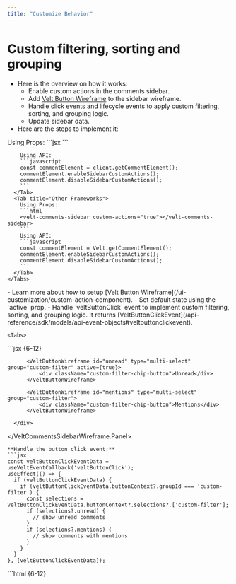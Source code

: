 ```yaml
---
title: "Customize Behavior"
---
```


# Custom filtering, sorting and grouping
  - Here is the overview on how it works:
    - Enable custom actions in the comments sidebar.
    - Add [Velt Button Wireframe](/ui-customization/custom-action-component) to the sidebar wireframe.
    - Handle click events and lifecycle events to apply custom filtering, sorting, and grouping logic.
    - Update sidebar data.
  - Here are the steps to implement it:

<Steps titleSize="h2">
  <Step title="Enable Custom Actions">
    <Tabs>
      <Tab title="React / Next.js">
        Using Props:
        ```jsx
        <VeltCommentsSidebar customActions={true} />
        ```

        Using API:
        ```javascript
        const commentElement = client.getCommentElement();
        commentElement.enableSidebarCustomActions();
        commentElement.disableSidebarCustomActions();
        ```
      </Tab>
      <Tab title="Other Frameworks">
        Using Props:
        ```html
        <velt-comments-sidebar custom-actions="true"></velt-comments-sidebar>
        ```
        Using API:
        ```javascript
        const commentElement = Velt.getCommentElement();
        commentElement.enableSidebarCustomActions();
        commentElement.disableSidebarCustomActions();
        ```
      </Tab>
    </Tabs>
  </Step>

  <Step title="Add Velt Buttons and handle click events">
    - Learn more about how to setup [Velt Button Wireframe](/ui-customization/custom-action-component).
    - Set default state using the `active` prop.
    - Handle `veltButtonClick` event to implement custom filtering, sorting, and grouping logic. It returns [VeltButtonClickEvent](/api-reference/sdk/models/api-event-objects#veltbuttonclickevent).

    <Tabs>
<Tab title="React / Next.js">
```jsx {6-12}
<VeltWireframe>
  <VeltCommentsSidebarWireframe.Panel>
      <VeltCommentsSidebarWireframe.Header />
      <div className="custom-filter-chip-container">

          <VeltButtonWireframe id="unread" type="multi-select" group="custom-filter" active={true}>
              <div className="custom-filter-chip-button">Unread</div>
          </VeltButtonWireframe>

          <VeltButtonWireframe id="mentions" type="multi-select" group="custom-filter">
              <div className="custom-filter-chip-button">Mentions</div>
          </VeltButtonWireframe>

      </div>
  </VeltCommentsSidebarWireframe.Panel>
</VeltWireframe>
```
**Handle the button click event:**
```jsx
const veltButtonClickEventData = useVeltEventCallback('veltButtonClick');
useEffect(() => {
  if (veltButtonClickEventData) {
    if (veltButtonClickEventData.buttonContext?.groupId === 'custom-filter') {
      const selections = veltButtonClickEventData.buttonContext?.selections?.['custom-filter'];
      if (selections?.unread) {
        // show unread comments
      }
      if (selections?.mentions) {
        // show comments with mentions
      }
    }
  }
}, [veltButtonClickEventData]);
```
</Tab>

<Tab title="Other Frameworks">
```html {6-12}
<velt-wireframe style="display:none;">
  <velt-comments-sidebar-wireframe-panel>
    <velt-comments-sidebar-wireframe-header></velt-comments-sidebar-wireframe-header>
    <div class="custom-filter-chip-container">

        <velt-button-wireframe id="unread" type="multi-select" group="custom-filter" active="true">
            <div class="custom-filter-chip-button">Unread</div>
        </velt-button-wireframe>

        <velt-button-wireframe id="mentions" type="multi-select" group="custom-filter">
            <div class="custom-filter-chip-button">Mentions</div>
        </velt-button-wireframe>

    </div>
  </velt-comments-sidebar-wireframe-panel>
</velt-wireframe>
```
**Handle the button click event:**
```js
Velt.on('veltButtonClick').subscribe(veltButtonClickEventData => {
  if (veltButtonClickEventData) {
    if (veltButtonClickEventData.buttonContext?.groupId === 'custom-filter') {
      const selections = veltButtonClickEventData.buttonContext?.selections?.['custom-filter'];
      if (selections?.unread) {
        // Custom Filtering | Sorting | Grouping Logic
      }
      if (selections?.mentions) {
        // Custom Filtering | Sorting | Grouping Logic
      }
    }
  }
});
```
</Tab>
</Tabs>
</Step>
  <Step title="Handle Sidebar data lifecycle events">
  - There are two lifecycle events you need to handle to implement custom filtering, sorting, and grouping logic:
    - `commentSidebarDataInit`: Triggered when comment sidebar data is first loaded. It returns [CommentSidebarDataInitEvent](/api-reference/sdk/models/api-event-objects#commentsidebardatainitevent)
    - `commentSidebarDataUpdate`: Triggered when comment sidebar data is updated. It returns [CommentSidebarDataUpdateEvent](/api-reference/sdk/models/api-event-objects#commentsidebardataupdateevent)
      - This event can trigger multiple times when either the comment data or unread comment count changes.

    <Tabs>
      <Tab title="React / Next.js">
        ```jsx
        const commentSidebarDataInitEvent: CommentSidebarDataInitEvent = useCommentEventCallback('commentSidebarDataInit');
        const commentSidebarDataUpdateEvent: CommentSidebarDataUpdateEvent = useCommentEventCallback('commentSidebarDataUpdate');

        useEffect(() => {
          if (commentSidebarDataInitEvent) {
            // Custom Filtering | Sorting | Grouping Logic
          }
        }, [commentSidebarDataInitEvent]);

        useEffect(() => {
          if (commentSidebarDataUpdateEvent) {
            // Custom Filtering | Sorting | Grouping Logic
          }
        }, [commentSidebarDataUpdateEvent]);
        ```
      </Tab>
      <Tab title="Other Frameworks">
        ```javascript
        const commentElement = Velt.getCommentElement();

        commentElement.on('commentSidebarDataInit').subscribe((data) => {
          // Custom Filtering | Sorting | Grouping Logic
        });

        commentElement.on('commentSidebarDataUpdate').subscribe((data) => {
          // Custom Filtering | Sorting | Grouping Logic
        });
        ```
      </Tab>
    </Tabs>
  </Step>

  <Step title="Update sidebar data based on custom logic">
  - Once you have applied your custom filtering, sorting, and grouping logic, create the data an **array** of [CommentSidebarData](/api-reference/sdk/models/data-models#commentsidebardata) objects and set it in the comments sidebar.
  - Use the `options` parameter to control if you want to group the comments or not.
    <Tabs>
      <Tab title="React / Next.js">
        ```jsx
        const options = {
          grouping: false
        };

        const customFilterData = [
          {
            "groupId": "group1",
            "groupName": "Group 1",
            "isExpanded": true,
            "annotations": [
              {
                  ...annotation1
              },
              {
                  ...annotation2
              },
            ]
          }
        ];

        const commentElement = client.getCommentElement();
        commentElement.setCommentSidebarData(customFilterData, options);
        ```
      </Tab>
      <Tab title="Other Frameworks">
        ```javascript
        const options = {
          grouping: false
        };
        const customFilterData = [
          {
            "groupId": "group1",
            "groupName": "Group 1",
            "isExpanded": true,
            "annotations": [
              {
                  ...annotation1
              },
              {
                  ...annotation2
              },
            ]
          }
        ];
        const commentElement = Velt.getCommentElement();
        commentElement.setCommentSidebarData(customFilterData, options);
        ```
      </Tab>
    </Tabs>
  </Step>
</Steps>



# Navigation

#### onCommentClick

- Listen for click events on comments in the sidebar to trigger actions like navigation.
- The event callback provides access to the clicked comment's annotation object, which includes `location` and `context` data.
- Use this data to update your app's state and navigate to the comment's location.

The event handler receives an object with the following properties:

| Property | Type | Description |
|----------|------|-------------|
| `documentId` | string | ID of the document containing the comment |
| `location` | Object | Location details of the comment |
| `targetElementId` | string | DOM ID of the element the comment is attached to |
| `context` | Object | Custom context data associated with the comment |
| `annotation` | CommentAnnotation | The full comment annotation object |


<Tabs>
<Tab title="React / Next.js">
```js
 <VeltCommentsSidebar onCommentClick={onCommentClick} /> 

// event handler for when a comment is clicked on 
const onCommentClick = (event) => {
  //handle custom navigation by getting location if you have set custom locations
  const { pageId } = event.location;
  //handle custom navigation by getting context if you have added metadata using addContext()
  const { pageId } = event.context;
  yourNavigateToPageMethod(pageId);
};
```
</Tab>

<Tab title="Other Frameworks">

```js

// event handler for when a comment is clicked on 
const onCommentClick = (event) => {
  console.log('onCommentClick', event.detail);
  //handle custom navigation by getting location if you have set custom locations
  const { pageId } = event.detail.location;
  //handle custom navigation by getting context if you have added metadata using addContext()
  const { pageId } = event.detail.context;
  yourNavigateToPageMethod(pageId);
};

const commentElement = document.querySelector('velt-comments-sidebar');
commentElement.addEventListener('onCommentClick', onCommentClick);
```
</Tab>
</Tabs>

#### onCommentNavigationButtonClick

- This event is triggered when the navigation button in the comment dialog in the Sidebar is clicked.
- Use this event to implement custom navigation logic.

<Tabs>
      <Tab title="React / Next.js">
        ```jsx
        <VeltCommentsSidebar onCommentNavigationButtonClick={onCommentNavigationButtonClick} />

          // event handler for when a comment is clicked on 
          const onCommentNavigationButtonClick = (event) => {
            console.log('onCommentNavigationButtonClick', event);
            //handle custom navigation by getting location if you have used Locations
            const { pageId } = event.location;
            //handle custom navigation by getting context if you have used addContext()
            const { pageId } = event.context;
            yourNavigateToPageMethod(pageId);
          };
        ```
      </Tab>
      <Tab title="Other Frameworks">
        ```javascript
        const commentSidebarElement = document.querySelector('velt-comments-sidebar');
        commentSidebarElement.addEventListener('onCommentNavigationButtonClick', (event) => {
          console.log('onCommentNavigationButtonClick', event.detail);
        });
        ```
      </Tab>
    </Tabs>



#### enableSidebarUrlNavigation

- By default, clicking a comment in the sidebar doesn't automatically update the page URL where the comment was added.
- Use this to enable automatic URL navigation when clicking comments in the sidebar.
- If your app's state is more complex, you might need to listen for `onCommentClick` events and implement custom navigation logic.

Default: `false`

<Tabs>
<Tab title="React / Next.js">

Using Props:
```jsx
<VeltCommentsSidebar urlNavigation={true} />
```
Using API method:

```js
const commentElement = client.getCommentElement();
// to enable sidebar url navigation
commentElement.enableSidebarUrlNavigation();
// to disable sidebar url navigation
commentElement.disableSidebarUrlNavigation();
```
</Tab>

<Tab title="Other Frameworks">
Using Props:
```js
<velt-comments-sidebar url-navigation="false"></velt-comments-sidebar>
```

Using API method:

```js
const commentElement = Velt.getCommentElement();
commentElement.enableSidebarUrlNavigation();
commentElement.disableSidebarUrlNavigation();
```
</Tab>


</Tabs>






# UI
#### currentLocationSuffix
- Adds "(this page)" suffix to the group name when the current location matches the group's location.

Default: `false`

<Tabs>
<Tab title="React / Next.js">

```jsx
<VeltCommentsSidebar currentLocationSuffix={true}/>
```
</Tab>

<Tab title="Other Frameworks">

```jsx
<velt-comments-sidebar current-location-suffix="true"></velt-comments-sidebar>
```
</Tab>


</Tabs>

#### embedMode

- By default, the sidebar will open up from the right corner of the page.
- With embed mode, you can add the sidebar in your component and it will take up the full width and height of its container.
- When in embed mode, the sidebar will not have the close button. You need to implement your own open and close functionality on the host component.

<Tabs>
<Tab title="React / Next.js">
```jsx
<div className="sidebar-container">
  <VeltCommentsSidebar embedMode={true} />
</div>
```
</Tab>

<Tab title="Other Frameworks">
```jsx
<div className="sidebar-container">
  <velt-comments-sidebar embed-mode="true"></velt-comments-sidebar>
</div>
```
</Tab>

</Tabs>

#### excludeLocationIdsFromSidebar
- Use this to filter out comments from certain locations. These comments will not be displayed in the sidebar.

<Tabs>
<Tab title="React / Next.js">

Using Props:
```jsx
<VeltCommentsSidebar excludeLocationIds={['location1', 'location2']} />
```

Using API:
```jsx
const commentElement = client.getCommentElement();
commentElement.excludeLocationIdsFromSidebar(['location1', 'location2']);
```
</Tab>

<Tab title="Other Frameworks">
Using Props:
```jsx
<velt-comments-sidebar exclude-location-ids='["location1", "location2"]'></velt-comments-sidebar>
```

Using API:
```jsx
const commentElement = Velt.getCommentElement();
commentElement.excludeLocationIdsFromSidebar(['location1', 'location2']);
```
</Tab>

</Tabs>


#### filterPanelLayout
- Change the layout of the filter panel in the sidebar.
- Options: `menu` or `bottomSheet`
`Default: bottomSheet`

<Tabs>
<Tab title="React / Next.js">
```jsx
<VeltCommentsSidebar filterPanelLayout="menu"/>
```
</Tab>

<Tab title="Other Frameworks">
```jsx
<velt-comments-sidebar filter-panel-layout="menu"/>
```
</Tab>

</Tabs>

#### filterOptionLayout
- Change the layout of the filter options in the sidebar filter panel.
- Options:
  - `checkbox`: (default) to show the filter options in a checkbox list
  - `dropdown`: to show the filter options in a searchable dropdown with checklist

<Tabs>
<Tab title="React / Next.js">
```jsx
<VeltCommentsSidebar filterOptionLayout="dropdown"/>
```
</Tab>

<Tab title="Other Frameworks">
```jsx
<velt-comments-sidebar filter-option-layout="dropdown"/>
```
</Tab>

</Tabs>

#### filterCount
- Disable comment count on filter options. This leads to better performance.

<Tabs>
<Tab title="React / Next.js">
```jsx
<VeltCommentsSidebar filterCount={false}/>
```
</Tab>
<Tab title="Other Frameworks">
```html
<velt-comments-sidebar filter-count="false"></velt-comments-sidebar>
```
</Tab>
</Tabs>


#### floatingMode
- This makes the sidebar open in an overlay panel over the sidebar button float over the page content.

<Tabs>
<Tab title="React / Next.js">

```jsx
<VeltSidebarButton floatingMode={true} />
```
</Tab>

<Tab title="Other Frameworks">
```jsx
<velt-sidebar-button floating-mode="true"></velt-sidebar-button>
```
</Tab>

</Tabs>


#### focusedThreadMode
- In this mode, when you click on a comment in the sidebar, it opens the thread in an expanded view within the sidebar itself.
- Other threads and actions like filters, search etc. are hidden behind a back button.
- Enabling this mode also adds a navigation button in the comment dialog. Clicking it will navigate to the comment and trigger a callback. Learn more about it [here](#oncommentnavigationbuttonclick).

<Warning>
  If you had previously used a wireframe for the comment dialog, you will need to add the [navigation button wireframe](/ui-customization/features/async/comments/comment-dialog/subcomponents/header) and the [focused thread wireframe](/ui-customization/features/async/comments/comments-sidebar/overview).
</Warning>

<Tabs>
      <Tab title="React / Next.js">
        ```jsx
        <VeltCommentsSidebar focusedThreadMode={true} />
        ```
      </Tab>
      <Tab title="Other Frameworks">
        ```html
        <velt-comments-sidebar focused-thread-mode="true"></velt-comments-sidebar>
        ```
      </Tab>
    </Tabs>



#### pageMode
- This adds a composer in the sidebar where users can add comments without attaching them to any specific element.

`Default: false`
<Tabs>
<Tab title="React / Next.js">

```jsx
<VeltCommentsSidebar pageMode={true} />
```
</Tab>

<Tab title="Other Frameworks">

```jsx
<velt-comments-sidebar page-mode="true"></velt-comments-sidebar>
```
</Tab>


</Tabs>


#### position
- Change the default direction where the sidebar opens from.
- Options: `left` or `right`
- Default: `right`


<Tabs>
<Tab title="React / Next.js">


```jsx
<VeltCommentsSidebar position="left"/>
```
</Tab>

<Tab title="Other Frameworks">
 
```jsx
<velt-comments-sidebar position="left"/>
```
</Tab>

</Tabs>

#### openCommentSidebar

<Tabs>
<Tab title="React / Next.js">

```jsx
const commentElement = client.getCommentElement();
commentElement.openCommentSidebar(); // opens the comments side bar
commentElement.closeCommentSidebar(); // closes the comments side bar
commentElement.toggleCommentSidebar(); // toggles the comments side bar
```
</Tab>

<Tab title="Other Frameworks">

```jsx
const commentElement = client.getCommentElement();
commentElement.openCommentSidebar(); // opens the comments side bar
commentElement.closeCommentSidebar(); // closes the comments side bar
commentElement.toggleCommentSidebar(); // toggles the comments side bar
```
</Tab>


</Tabs>



#### searchPlaceholder
- Customize the placeholder text shown in the search input of the comments sidebar.

<Tabs>
<Tab title="React / Next.js">
  ```jsx
    <VeltCommentsSidebar searchPlaceholder="New placeholder" />
    ```
</Tab>
<Tab title="Other Frameworks">
    ```html
    <velt-comments-sidebar search-placeholder="New placeholder"></velt-comments-sidebar>
    ```
</Tab>
</Tabs>

#### sidebarButtonCountType
- Change the count shown on the sidebar button.
  - `default`: Shows the total count of comments in open and in progress states. (default)
  - `filter`: Shows the count of filtered comments.

<Tabs>
<Tab title="React / Next.js">
**Using Props:**
```jsx
  <VeltCommentsSidebar sidebarButtonCountType="filter" />
  <VeltSidebarButton sidebarButtonCountType="filter" />
```
**Using APIs:**
```jsx
const commentElement = useCommentUtils();
commentElement.setSidebarButtonCountType('filter');
```

</Tab>
  <Tab title="Other Frameworks">

**Using Props:**
```html
<velt-comments-sidebar sidebar-button-count-type="filter"></velt-comments-sidebar>
<velt-sidebar-button sidebar-button-count-type="filter"></velt-sidebar-button>
```

**Using APIs:**
```js
const commentElement = Velt.getCommentElement();
commentElement.setSidebarButtonCountType('filter');
```
  </Tab>
</Tabs>


# System Filters, Sorting and Grouping

#### filterConfig
- Customize the available system filters:
 - `location`: Filter comments by location.
 - `document`: Filter comments by document.
 - `people`: Filter comments by author of comment annotation.
 - `involved`: Filter comments by users who are involved in the comment annotation (author, mentioned, assigned).
 - `tagged`: Filter comments by users who were tagged/mentioned in the comment. Only available in the latest SDK version.
 - `assigned`: Filter comments by users who were assigned to the comment. Only available in the latest SDK version.
 - `priority`: Filter comments by priority.
 - `category`: Filter comments by category.
 - `status`: Filter comments by status.

- You can rename, disable, configure grouping, and multi-select behavior of the filters as needed.

<Tabs>
<Tab title="React / Next.js">
```jsx
const filterConfig = {
  location: {
    enable: true,
    name: "Pages",
    enableGrouping: true,
    multiSelection: true,
    placeholder: "Filter by location",
    order: ['locationId1', 'locationId2', 'locationId3']
  },
  document: {
    enable: true,
    name: "Documents",
    enableGrouping: true,
    placeholder: "Filter by document",
    multiSelection: true,
  },
  people: {
    enable: true,
    name: "Author",
    enableGrouping: true,
    placeholder: "Filter by author",
    multiSelection: true,
  },
  involved: {
    enable: true,
    name: "Involved",
    enableGrouping: false,
    placeholder: "Filter by involved",
    multiSelection: true,
  },
  tagged: {
    enable: true,
    name: "Tagged",
    enableGrouping: false,
    placeholder: "Filter by tagged",
    multiSelection: true,
  },
  assigned: {
    enable: true,
    name: "Assigned",
    enableGrouping: false,
    placeholder: "Filter by assigned",
    multiSelection: true,
  },
  priority: {
    enable: true,
    name: "Priority",
    enableGrouping: false,
    placeholder: "Filter by priority",
    multiSelection: true,
  },
  category: {
    enable: true,
    name: "Category",
    enableGrouping: true,
    placeholder: "Filter by category",
    multiSelection: true,
  },
  status: {
    enable: true,
    name: "Status",
    placeholder: "Filter by status",
    multiSelection: true,
  }
};
<VeltCommentsSidebar filterConfig={filterConfig} />
```
</Tab>

<Tab title="Other Frameworks">
```jsx
const filterConfig = {
  location: {
    enable: true,
    name: "Pages",
    enableGrouping: true,
    multiSelection: true,
    order: ['locationId1', 'locationId2', 'locationId3']
  },
  document: {
    enable: true,
    name: "Documents",
    enableGrouping: true,
    multiSelection: true,
  },
  people: {
    enable: true,
    name: "Author",
    enableGrouping: true,
    multiSelection: true,
  },
  involved: {
    enable: true,
    name: "Involved",
    enableGrouping: false,
    multiSelection: true,
  },
  tagged: {
    enable: true,
    name: "Tagged",
    enableGrouping: false,
    multiSelection: true,
  },
  assigned: {
    enable: true,
    name: "Assigned",
    enableGrouping: false,
    multiSelection: true,
  },
  priority: {
    enable: true,
    name: "Priority",
    enableGrouping: false,
    multiSelection: true,
  },
  category: {
    enable: true,
    name: "Category",
    enableGrouping: true,
    multiSelection: true,
  },
  status: {
    enable: true,
    name: "Status",
    multiSelection: true,
  }
};
const commentsSidebar = document.querySelector(`velt-comments-sidebar`);
commentsSidebar?.setAttribute("filter-config", JSON.stringify(filterConfig));
```
</Tab>

</Tabs>


#### groupConfig
- Enable/disable the option to group comments in the sidebar with the `group config` attribute:

<Tabs>
<Tab title="React / Next.js">

```jsx
const groupConfig = {
  enable: true,
  name: "Custom Group By",
};

<VeltCommentsSidebar groupConfig={groupConfig} />

```
</Tab>

<Tab title="Other Frameworks">

```jsx
const groupConfig = {
  enable: true,
  name: "Custom Group By",
};


const commentsSidebar = document.querySelector(`velt-comments-sidebar`);
commentsSidebar?.setAttribute("group-config", JSON.stringify(groupConfig));

```
</Tab>


</Tabs>

#### sortData

- Change the default sorting order of Comments in the Sidebar.
- Default: `desc`

There are three options for sorting:
 - `asc` - to show comments in ascending order of when they were last updated
 - `desc` - to show comments in descending order of when they were last updated
 - `none` - to show comments in the sequence they were added
 
 <Tabs>
<Tab title="React / Next.js">
```jsx
<VeltCommentsSidebar sortData="asc" />
```
</Tab>

 <Tab title="Other Frameworks">
```jsx
<velt-comments-sidebar sort-data="asc"></velt-comments-sidebar>
```
</Tab>


</Tabs>


#### setCommentSidebarFilters
- Programmatically set the system filters on the sidebar:

<Tabs>
<Tab title="React / Next.js">

```jsx
const filters = {
  location: [
    { id: 'location1Id' },
    { id: 'location2Id' },
  ],
  document: [
    { id: 'document1Id' },
    { id: 'document2Id' },
  ],
  people: [ // author of comment annotation
    { userId: 'userIdToFilter' },
  ],
  involved: [ // user is author or mentioned or assigned
    { userId: 'userIdToFilter' },
  ],
  tagged: [
    { userId: 'userIdToFilter' },
  ],
  assigned: [
    { userId: 'userIdToFilter' },
  ],
  priority: ['P0', 'P1', 'P2'],
  category: ['bug', 'feedback', 'question'],
  status: ['OPEN', 'IN_PROGRESS', 'RESOLVED'],
};

<VeltCommentsSidebar filters={filters} />
```

API Methods:
```jsx
const commentElement = client.getCommentElement();
commentElement.setCommentSidebarFilters(filters);
```
</Tab>

<Tab title="Other Frameworks">

```jsx
const filters = {
	location: [
		{ id: 'location1Id' },
		{ id: 'location2Id' },
	],
  document: [
    { id: 'document1Id' },
    { id: 'document2Id' },
  ],
	people: [ // author of comment annotation
		{ userId: 'userIdToFilter' },
	],
  involved: [ // user is author or mentioned or assigned
    { userId: 'userIdToFilter' },
  ],
  tagged: [
    { userId: 'userIdToFilter' }
  ],
  assigned: [
    { userId: 'userIdToFilter' },
  ],
	priority: ['P0', 'P1', 'P2'],
  category: ['bug', 'feedback', 'question'],
	status: ['OPEN', 'IN_PROGRESS', 'RESOLVED'],
};

const commentsSidebar = document.querySelector(`velt-comments-sidebar`);
commentsSidebar?.setAttribute("filters", JSON.stringify(filters));
```


API Methods:
```jsx
const commentElement = client.getCommentElement();
commentElement.setCommentSidebarFilters(filters);
```
</Tab>
</Tabs>


#### systemFiltersOperator
- Specify whether the system filters (e.g., "me", "this page") should be combined with an `and` or `or` operator.
- Default: `and`

<Tabs>
<Tab title="React / Next.js">
**Using Props:**
```tsx
<VeltCommentsSidebar systemFiltersOperator='or' />
```
**Using API:**
```ts
const commentElement = client.getCommentElement();
commentElement.setSystemFiltersOperator('or');
```
</Tab>
<Tab title="Other Frameworks">
```html
<velt-comments-sidebar system-filters-operator="or"></velt-comments-sidebar>
```
</Tab>
</Tabs>